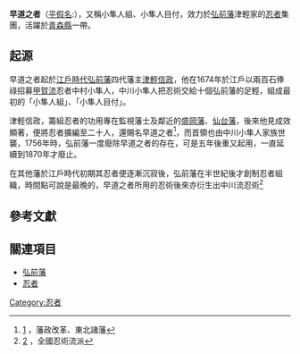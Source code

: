 {{refimprove|time=2010-07-30T01:28:37+00:00}}
'''早道之者'''（[[平假名|平假名]]:{{lang|ja|はやみちのもの}}），又稱小隼人組、小隼人目付，效力於[[弘前藩|弘前藩]]津輕家的[[忍者|忍者]]集團，活躍於[[青森縣|青森縣]]一帶。
== 起源 ==
早道之者起於[[江戶時代|江戶時代]][[弘前藩|弘前藩]]四代藩主[[津輕信政|津輕信政]]，他在1674年於江戶以兩百石俸祿招募[[甲賀流|甲賀流]]忍者中村小隼人，中川小隼人把忍術交給十個弘前藩的足輕，組成最初的「小隼人組」、「小隼人目付」。

津輕信政，籌組忍者的功用專在監視藩士及鄰近的[[盛岡藩|盛岡藩]]、[[仙台藩|仙台藩]]，後來他見成效顯著，便將忍者擴編至二十人，還賜名早道之者<ref>[http://sito.ehoh.net/hanseikaikaku1.html] {{Wayback|url=http://sito.ehoh.net/hanseikaikaku1.html |date=20190823075953 }}，藩政改革、東北諸藩</ref>，而首領也由中川小隼人家族世襲，1756年時，弘前藩一度廢除早道之者的存在，可是五年後重又起用，一直延續到1870年才廢止。

在其他藩於江戶時代初期其忍者便逐漸沉寂後，弘前藩在半世紀後才創制忍者組織，時間點可說是最晚的，早道之者所用的忍術後來亦衍生出中川流忍術<ref>[http://www.eonet.ne.jp/~bankeshinobi/ryugi.html] {{Wayback|url=http://www.eonet.ne.jp/~bankeshinobi/ryugi.html |date=20170911174248 }}，全國忍術流派</ref>

== 參考文獻 ==
<div class="references-small">
<references />
</div>
== 關連項目 ==
*[[弘前藩|弘前藩]]
*[[忍者|忍者]]


[[Category:忍者|Category:忍者]]